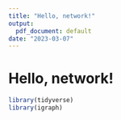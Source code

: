 ```yaml
---
title: "Hello, network!"
output:
  pdf_document: default
date: "2023-03-07"
---
```


# Hello, network!

```r
library(tidyverse)
library(igraph)
```
